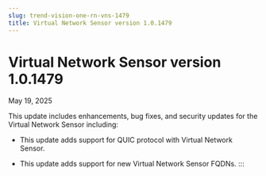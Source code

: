 ```yaml
---
slug: trend-vision-one-rn-vns-1479
title: Virtual Network Sensor version 1.0.1479
---
```

# Virtual Network Sensor version 1.0.1479

May 19, 2025

This update includes enhancements, bug fixes, and security updates for the Virtual Network Sensor including:

- This update adds support for QUIC protocol with Virtual Network Sensor.

- This update adds support for new Virtual Network Sensor FQDNs.
:::
